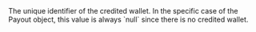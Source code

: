   
<ParamField body="CreditedWalletId" type="string">     
The unique identifier of the credited wallet.  
In the specific case of the Payout object, this value is always `null` since there is no credited wallet.  
</ParamField>
